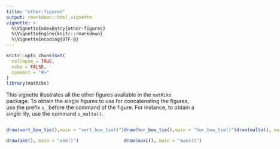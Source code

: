 ---
title: "other-figures"
output: rmarkdown::html_vignette
vignette: >
  %\VignetteIndexEntry{other-figures}
  %\VignetteEngine{knitr::rmarkdown}
  %\VignetteEncoding{UTF-8}
---

```{r, include = FALSE}
knitr::opts_chunk$set(
  collapse = TRUE,
  echo = FALSE, 
  comment = "#>"
)
library(matRiks)
```


This vignette illustrates all the other figures available in the `matRiks` package. To obtain the single figures to use for concatenating the figures, use the prefix `s_` before the command of the figure. For instance, to obtain a single lily, use the command `s_malta()`. 

::::{style="display: flex;"}
::: {}
```{r}
draw(vert_bow_tie(),main = "vert_bow_tie()")
```

```{r}
draw(axe(), main = "axe()")
```

:::

::: {}
```{r}
draw(hor_bow_tie(),main = "hor_bow_tie()")
```

```{r}
draw(maxi(), main = "maxi()")
```

:::


::: {}
```{r}
draw(malta(), main = "malta")
```

:::

::::
